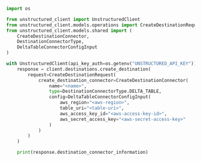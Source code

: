 ```python Python SDK
import os

from unstructured_client import UnstructuredClient
from unstructured_client.models.operations import CreateDestinationRequest
from unstructured_client.models.shared import (
    CreateDestinationConnector,
    DestinationConnectorType,
    DeltaTableConnectorConfigInput
)

with UnstructuredClient(api_key_auth=os.getenv("UNSTRUCTURED_API_KEY")) as client:
    response = client.destinations.create_destination(
        request=CreateDestinationRequest(
            create_destination_connector=CreateDestinationConnector(
                name="<name>",
                type=DestinationConnectorType.DELTA_TABLE,
                config=DeltaTableConnectorConfigInput(
                    aws_region="<aws-region>",
                    table_uri="<table-uri>",
                    aws_access_key_id="<aws-access-key-id>",
                    aws_secret_access_key="<aws-secret-access-key>"
                )
            )
        )
    )

    print(response.destination_connector_information)
```